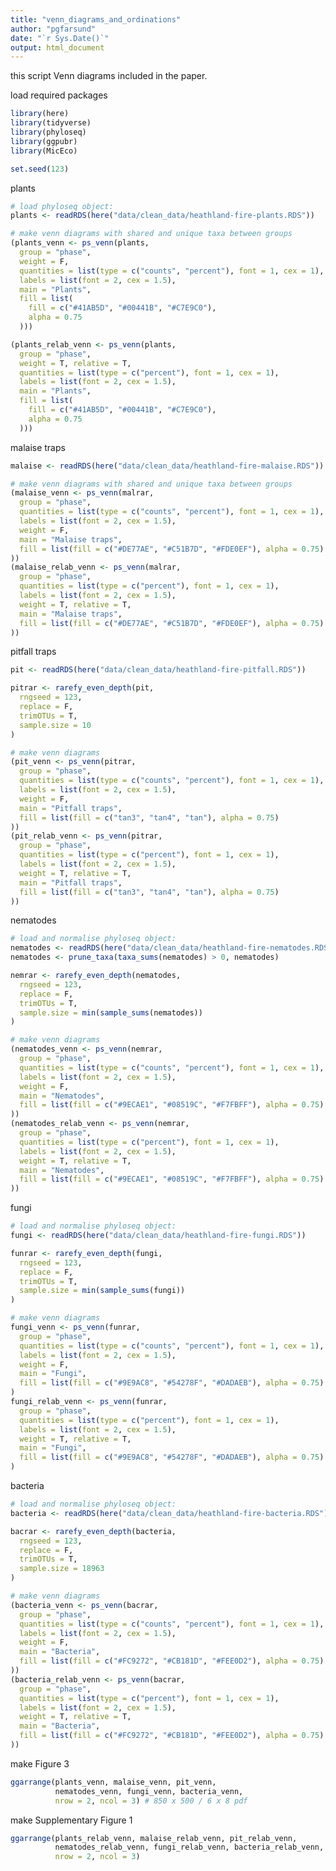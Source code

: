 ```yaml
---
title: "venn_diagrams_and_ordinations"
author: "pgfarsund"
date: "`r Sys.Date()`"
output: html_document
---
```


this script Venn diagrams included in the paper. 

load required packages
```r
library(here)
library(tidyverse)
library(phyloseq)
library(ggpubr)
library(MicEco)

set.seed(123)
```

plants
```r
# load phyloseq object:
plants <- readRDS(here("data/clean_data/heathland-fire-plants.RDS"))

# make venn diagrams with shared and unique taxa between groups
(plants_venn <- ps_venn(plants,
  group = "phase",
  weight = F,
  quantities = list(type = c("counts", "percent"), font = 1, cex = 1),
  labels = list(font = 2, cex = 1.5),
  main = "Plants",
  fill = list(
    fill = c("#41AB5D", "#00441B", "#C7E9C0"),
    alpha = 0.75
  )))

(plants_relab_venn <- ps_venn(plants,
  group = "phase",
  weight = T, relative = T,
  quantities = list(type = c("percent"), font = 1, cex = 1),
  labels = list(font = 2, cex = 1.5),
  main = "Plants",
  fill = list(
    fill = c("#41AB5D", "#00441B", "#C7E9C0"),
    alpha = 0.75
  )))

```

malaise traps
```r
malaise <- readRDS(here("data/clean_data/heathland-fire-malaise.RDS"))

# make venn diagrams with shared and unique taxa between groups
(malaise_venn <- ps_venn(malrar,
  group = "phase",
  quantities = list(type = c("counts", "percent"), font = 1, cex = 1),
  labels = list(font = 2, cex = 1.5),
  weight = F,
  main = "Malaise traps",
  fill = list(fill = c("#DE77AE", "#C51B7D", "#FDE0EF"), alpha = 0.75)
))
(malaise_relab_venn <- ps_venn(malrar,
  group = "phase",
  quantities = list(type = c("percent"), font = 1, cex = 1),
  labels = list(font = 2, cex = 1.5),
  weight = T, relative = T,
  main = "Malaise traps",
  fill = list(fill = c("#DE77AE", "#C51B7D", "#FDE0EF"), alpha = 0.75)
))

```

pitfall traps
```r
pit <- readRDS(here("data/clean_data/heathland-fire-pitfall.RDS"))

pitrar <- rarefy_even_depth(pit,
  rngseed = 123,
  replace = F,
  trimOTUs = T,
  sample.size = 10
)

# make venn diagrams
(pit_venn <- ps_venn(pitrar,
  group = "phase",
  quantities = list(type = c("counts", "percent"), font = 1, cex = 1),
  labels = list(font = 2, cex = 1.5),
  weight = F,
  main = "Pitfall traps",
  fill = list(fill = c("tan3", "tan4", "tan"), alpha = 0.75)
))
(pit_relab_venn <- ps_venn(pitrar,
  group = "phase",
  quantities = list(type = c("percent"), font = 1, cex = 1),
  labels = list(font = 2, cex = 1.5),
  weight = T, relative = T,
  main = "Pitfall traps",
  fill = list(fill = c("tan3", "tan4", "tan"), alpha = 0.75)
))

```

nematodes
```r
# load and normalise phyloseq object:
nematodes <- readRDS(here("data/clean_data/heathland-fire-nematodes.RDS"))
nematodes <- prune_taxa(taxa_sums(nematodes) > 0, nematodes)

nemrar <- rarefy_even_depth(nematodes,
  rngseed = 123,
  replace = F,
  trimOTUs = T,
  sample.size = min(sample_sums(nematodes))
)

# make venn diagrams
(nematodes_venn <- ps_venn(nemrar,
  group = "phase",
  quantities = list(type = c("counts", "percent"), font = 1, cex = 1),
  labels = list(font = 2, cex = 1.5),
  weight = F,
  main = "Nematodes",
  fill = list(fill = c("#9ECAE1", "#08519C", "#F7FBFF"), alpha = 0.75)
))
(nematodes_relab_venn <- ps_venn(nemrar,
  group = "phase",
  quantities = list(type = c("percent"), font = 1, cex = 1),
  labels = list(font = 2, cex = 1.5),
  weight = T, relative = T,
  main = "Nematodes",
  fill = list(fill = c("#9ECAE1", "#08519C", "#F7FBFF"), alpha = 0.75)
))

```

fungi
```r
# load and normalise phyloseq object:
fungi <- readRDS(here("data/clean_data/heathland-fire-fungi.RDS"))

funrar <- rarefy_even_depth(fungi,
  rngseed = 123,
  replace = F,
  trimOTUs = T,
  sample.size = min(sample_sums(fungi))
)

# make venn diagrams
fungi_venn <- ps_venn(funrar,
  group = "phase",
  quantities = list(type = c("counts", "percent"), font = 1, cex = 1),
  labels = list(font = 2, cex = 1.5),
  weight = F,
  main = "Fungi",
  fill = list(fill = c("#9E9AC8", "#54278F", "#DADAEB"), alpha = 0.75)
)
fungi_relab_venn <- ps_venn(funrar,
  group = "phase",
  quantities = list(type = c("percent"), font = 1, cex = 1),
  labels = list(font = 2, cex = 1.5),
  weight = T, relative = T,
  main = "Fungi",
  fill = list(fill = c("#9E9AC8", "#54278F", "#DADAEB"), alpha = 0.75)
)

```

bacteria
```r
# load and normalise phyloseq object:
bacteria <- readRDS(here("data/clean_data/heathland-fire-bacteria.RDS"))

bacrar <- rarefy_even_depth(bacteria,
  rngseed = 123,
  replace = F,
  trimOTUs = T,
  sample.size = 18963
)

# make venn diagrams
(bacteria_venn <- ps_venn(bacrar,
  group = "phase",
  quantities = list(type = c("counts", "percent"), font = 1, cex = 1),
  labels = list(font = 2, cex = 1.5),
  weight = F,
  main = "Bacteria",
  fill = list(fill = c("#FC9272", "#CB181D", "#FEE0D2"), alpha = 0.75)
))
(bacteria_relab_venn <- ps_venn(bacrar,
  group = "phase",
  quantities = list(type = c("percent"), font = 1, cex = 1),
  labels = list(font = 2, cex = 1.5),
  weight = T, relative = T,
  main = "Bacteria",
  fill = list(fill = c("#FC9272", "#CB181D", "#FEE0D2"), alpha = 0.75)
))

```

make Figure 3
```r
ggarrange(plants_venn, malaise_venn, pit_venn, 
          nematodes_venn, fungi_venn, bacteria_venn, 
          nrow = 2, ncol = 3) # 850 x 500 / 6 x 8 pdf
```

make Supplementary Figure 1
```r
ggarrange(plants_relab_venn, malaise_relab_venn, pit_relab_venn, 
          nematodes_relab_venn, fungi_relab_venn, bacteria_relab_venn, 
          nrow = 2, ncol = 3) 
```

